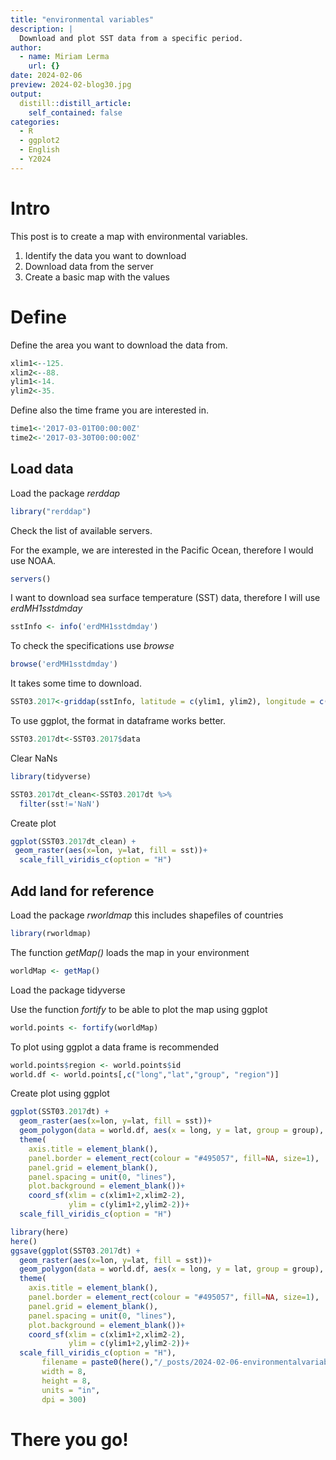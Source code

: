 ```yaml
---
title: "environmental variables"
description: |
  Download and plot SST data from a specific period.
author:
  - name: Miriam Lerma
    url: {}
date: 2024-02-06
preview: 2024-02-blog30.jpg
output:
  distill::distill_article:
    self_contained: false
categories:
  - R
  - ggplot2
  - English
  - Y2024
---
```


# Intro

This post is to create a map with environmental variables.

1. Identify the data you want to download
2. Download data from the server
3. Create a basic map with the values


# Define 

Define the area you want to download the data from.

```r
xlim1<--125.
xlim2<--88.
ylim1<-14.
ylim2<-35.
```

Define also the time frame you are interested in.

```r
time1<-'2017-03-01T00:00:00Z'
time2<-'2017-03-30T00:00:00Z'
```

## Load data

Load the package *rerddap*

```r
library("rerddap")
```

Check the list of available servers.

For the example, we are interested in the  Pacific Ocean, therefore I would use NOAA. 

```r
servers()
```

I want to download sea surface temperature (SST) data, therefore I will use *erdMH1sstdmday*

```r
sstInfo <- info('erdMH1sstdmday')
```

To check the specifications use *browse*

```r
browse('erdMH1sstdmday') 
```

It takes some time to download.

```r
SST03.2017<-griddap(sstInfo, latitude = c(ylim1, ylim2), longitude = c(xlim1, xlim2), time = c(time1,time2), fields = 'sst')
```
To use ggplot, the format in dataframe works better.

```r
SST03.2017dt<-SST03.2017$data
```

Clear NaNs

```r
library(tidyverse)
```

```r
SST03.2017dt_clean<-SST03.2017dt %>%
  filter(sst!='NaN')
```

Create plot

```r
ggplot(SST03.2017dt_clean) +
 geom_raster(aes(x=lon, y=lat, fill = sst))+ 
  scale_fill_viridis_c(option = "H")
```


## Add land for reference

Load the package *rworldmap* this includes shapefiles of countries

```r
library(rworldmap)
```

The function *getMap()* loads the map in your environment

```r
worldMap <- getMap()
```

Load the package tidyverse

Use the function *fortify* to be able to plot the map using ggplot

```r
world.points <- fortify(worldMap)
```

To plot using ggplot a data frame is recommended

```r
world.points$region <- world.points$id
world.df <- world.points[,c("long","lat","group", "region")]
```

Create plot using ggplot

```r
ggplot(SST03.2017dt) +
  geom_raster(aes(x=lon, y=lat, fill = sst))+
  geom_polygon(data = world.df, aes(x = long, y = lat, group = group), colour = '#403d39', fill = "#e5e5e5") +
  theme(
    axis.title = element_blank(),
    panel.border = element_rect(colour = "#495057", fill=NA, size=1),
    panel.grid = element_blank(), 
    panel.spacing = unit(0, "lines"), 
    plot.background = element_blank())+
    coord_sf(xlim = c(xlim1+2,xlim2-2), 
             ylim = c(ylim1+2,ylim2-2))+ 
  scale_fill_viridis_c(option = "H")
```



```r
library(here)
here()
ggsave(ggplot(SST03.2017dt) +
  geom_raster(aes(x=lon, y=lat, fill = sst))+
  geom_polygon(data = world.df, aes(x = long, y = lat, group = group), colour = '#403d39', fill = "#e5e5e5") +
  theme(
    axis.title = element_blank(),
    panel.border = element_rect(colour = "#495057", fill=NA, size=1),
    panel.grid = element_blank(), 
    panel.spacing = unit(0, "lines"), 
    plot.background = element_blank())+
    coord_sf(xlim = c(xlim1+2,xlim2-2), 
             ylim = c(ylim1+2,ylim2-2))+ 
  scale_fill_viridis_c(option = "H"), 
       filename = paste0(here(),"/_posts/2024-02-06-environmentalvariables/blogfig30.jpg"),
       width = 8, 
       height = 8, 
       units = "in",
       dpi = 300)
```

# There you go!